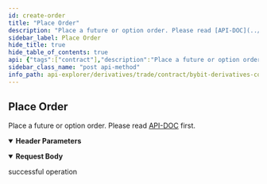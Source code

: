 ```yaml
---
id: create-order
title: "Place Order"
description: "Place a future or option order. Please read [API-DOC](../../../../v3/derivatives/rest-contract/order/place-order#) first."
sidebar_label: Place Order
hide_title: true
hide_table_of_contents: true
api: {"tags":["contract"],"description":"Place a future or option order. Please read [API-DOC](../../../../v3/derivatives/rest-contract/order/place-order#) first.","operationId":"create-order","parameters":[{"name":"apiKey","in":"header","description":"If not input, the default one will be used","required":false,"schema":{"type":"string"}},{"name":"secret","in":"header","description":"If not input, the default one will be used","required":false,"schema":{"type":"string"}}],"responses":{"200":{"description":"successful operation"}},"requestBody":{"content":{"application/json":{"schema":{"type":"object","properties":{"category":{"type":"string","description":"Product type. option is not availale for now","enum":["linear","inverse","option"],"default":"linear"},"symbol":{"type":"string","description":"Symbol name","example":"ETHUSDT"},"side":{"type":"string","enum":["Buy","Sell"],"example":"Buy"},"orderType":{"type":"string","enum":["Market","Sell"],"description":"Order type","example":"Limit"},"qty":{"type":"string","description":"Order qty","example":"1"},"price":{"type":"string","description":"ignore it if Market order","example":"1000"},"triggerPrice":{"type":"string","description":"param for StopOrder","example":null},"triggerDirection":{"type":"integer","description":"param for StopOrder. 1=rise, 2=fall","example":null},"triggerBy":{"type":"string","enum":["LastPrice","MarkPrice","IndexPrice"],"description":"param for StopOrder","example":null},"iv":{"type":"string","description":"param for option order","example":null},"timeInForce":{"type":"string","description":"Time in force","enum":["GoodTillCancel","ImmediateOrCancel","FillOrKill","PostOnly"],"example":"GoodTillCancel"},"positionIdx":{"type":"integer","enum":[0,1,2],"description":"0=one-way mode, 1=buy-hedge-mode, 2=sell-hedge-mode","example":0},"orderLinkId":{"type":"string","description":"required param for option order","example":"test-xx1"},"takeProfit":{"type":"string","description":"Take profit price","example":null},"stopLoss":{"type":"string","description":"Stop loss price","example":null},"tpTriggerBy":{"type":"string","description":"Trigger take profit price price type","enum":["LastPrice","MarkPrice","IndexPrice"],"example":null},"slTriggerBy":{"type":"string","description":"Trigger stop loss price price type","enum":["LastPrice","MarkPrice","IndexPrice"],"example":null},"reduceOnly":{"type":"boolean","description":"specify true if a close position order","enum":[true,false],"example":false},"closeOnTrigger":{"type":"string","description":"close on trigger","enum":[true,false],"example":false},"mmp":{"type":"boolean","description":"market marker protection. for option order","enum":[true,false],"example":null}},"required":["symbol","side","qty","orderType","timeInForce","positionIdx"]}}}},"method":"post","path":"/contract/v3/private/order/create","servers":[{"url":"https://api-testnet.bybit.com","description":"Testnet server"}],"jsonRequestBodyExample":{"category":"linear","symbol":"ETHUSDT","side":"Buy","orderType":"Limit","qty":"1","price":"1000","triggerPrice":null,"triggerDirection":null,"triggerBy":null,"iv":null,"timeInForce":"GoodTillCancel","positionIdx":0,"orderLinkId":"test-xx1","takeProfit":null,"stopLoss":null,"tpTriggerBy":null,"slTriggerBy":null,"reduceOnly":false,"closeOnTrigger":false,"mmp":null},"info":{"description":"Collection of derivatives - contract v3 Restul API, which covers USDT Perpetual, USDC Perpetual, Inverse Perpetual, Inverse Future and Option.\n","version":"3.0.0","title":"Bybit derivatives contract explorer"},"postman":{"name":"Place Order","description":{"content":"Place a future or option order. Please read [API-DOC](../../../../v3/derivatives/rest-contract/order/place-order#) first.","type":"text/plain"},"url":{"path":["contract","v3","private","order","create"],"host":["{{baseUrl}}"],"query":[],"variable":[]},"header":[{"disabled":false,"description":{"content":"If not input, the default one will be used","type":"text/plain"},"key":"apiKey","value":""},{"disabled":false,"description":{"content":"If not input, the default one will be used","type":"text/plain"},"key":"secret","value":""},{"key":"Content-Type","value":"application/json"}],"method":"POST","body":{"mode":"raw","raw":"\"\"","options":{"raw":{"language":"json"}}}}}
sidebar_class_name: "post api-method"
info_path: api-explorer/derivatives/trade/contract/bybit-derivatives-contract-explorer
---
```



## Place Order



Place a future or option order. Please read [API-DOC](../../../../v3/derivatives/rest-contract/order/place-order#) first.

<details style={{"marginBottom":"1rem"}} data-collapsed={false} open={true}><summary style={{}}><strong>Header Parameters</strong></summary><div><ul><ParamsItem className={"paramsItem"} param={{"name":"apiKey","in":"header","description":"If not input, the default one will be used","required":false,"schema":{"type":"string"}}}></ParamsItem><ParamsItem className={"paramsItem"} param={{"name":"secret","in":"header","description":"If not input, the default one will be used","required":false,"schema":{"type":"string"}}}></ParamsItem></ul></div></details><MimeTabs><TabItem label={"application/json"} value={"application/json-schema"}><details style={{}} data-collapsed={false} open={true}><summary style={{"textAlign":"left"}}><strong>Request Body</strong></summary><div style={{"textAlign":"left","marginLeft":"1rem"}}></div><ul style={{"marginLeft":"1rem"}}><SchemaItem collapsible={false} name={"category"} required={false} schemaDescription={"Product type. option is not availale for now"} schemaName={"string"} qualifierMessage={"**Possible values:** [`linear`, `inverse`, `option`]"} defaultValue={"linear"}></SchemaItem><SchemaItem collapsible={false} name={"symbol"} required={true} schemaDescription={"Symbol name"} schemaName={"string"} qualifierMessage={undefined} defaultValue={undefined}></SchemaItem><SchemaItem collapsible={false} name={"side"} required={true} schemaDescription={undefined} schemaName={"string"} qualifierMessage={"**Possible values:** [`Buy`, `Sell`]"} defaultValue={undefined}></SchemaItem><SchemaItem collapsible={false} name={"orderType"} required={true} schemaDescription={"Order type"} schemaName={"string"} qualifierMessage={"**Possible values:** [`Market`, `Sell`]"} defaultValue={undefined}></SchemaItem><SchemaItem collapsible={false} name={"qty"} required={true} schemaDescription={"Order qty"} schemaName={"string"} qualifierMessage={undefined} defaultValue={undefined}></SchemaItem><SchemaItem collapsible={false} name={"price"} required={false} schemaDescription={"ignore it if Market order"} schemaName={"string"} qualifierMessage={undefined} defaultValue={undefined}></SchemaItem><SchemaItem collapsible={false} name={"triggerPrice"} required={false} schemaDescription={"param for StopOrder"} schemaName={"string"} qualifierMessage={undefined} defaultValue={undefined}></SchemaItem><SchemaItem collapsible={false} name={"triggerDirection"} required={false} schemaDescription={"param for StopOrder. 1=rise, 2=fall"} schemaName={"integer"} qualifierMessage={undefined} defaultValue={undefined}></SchemaItem><SchemaItem collapsible={false} name={"triggerBy"} required={false} schemaDescription={"param for StopOrder"} schemaName={"string"} qualifierMessage={"**Possible values:** [`LastPrice`, `MarkPrice`, `IndexPrice`]"} defaultValue={undefined}></SchemaItem><SchemaItem collapsible={false} name={"iv"} required={false} schemaDescription={"param for option order"} schemaName={"string"} qualifierMessage={undefined} defaultValue={undefined}></SchemaItem><SchemaItem collapsible={false} name={"timeInForce"} required={true} schemaDescription={"Time in force"} schemaName={"string"} qualifierMessage={"**Possible values:** [`GoodTillCancel`, `ImmediateOrCancel`, `FillOrKill`, `PostOnly`]"} defaultValue={undefined}></SchemaItem><SchemaItem collapsible={false} name={"positionIdx"} required={true} schemaDescription={"0=one-way mode, 1=buy-hedge-mode, 2=sell-hedge-mode"} schemaName={"integer"} qualifierMessage={"**Possible values:** [`0`, `1`, `2`]"} defaultValue={undefined}></SchemaItem><SchemaItem collapsible={false} name={"orderLinkId"} required={false} schemaDescription={"required param for option order"} schemaName={"string"} qualifierMessage={undefined} defaultValue={undefined}></SchemaItem><SchemaItem collapsible={false} name={"takeProfit"} required={false} schemaDescription={"Take profit price"} schemaName={"string"} qualifierMessage={undefined} defaultValue={undefined}></SchemaItem><SchemaItem collapsible={false} name={"stopLoss"} required={false} schemaDescription={"Stop loss price"} schemaName={"string"} qualifierMessage={undefined} defaultValue={undefined}></SchemaItem><SchemaItem collapsible={false} name={"tpTriggerBy"} required={false} schemaDescription={"Trigger take profit price price type"} schemaName={"string"} qualifierMessage={"**Possible values:** [`LastPrice`, `MarkPrice`, `IndexPrice`]"} defaultValue={undefined}></SchemaItem><SchemaItem collapsible={false} name={"slTriggerBy"} required={false} schemaDescription={"Trigger stop loss price price type"} schemaName={"string"} qualifierMessage={"**Possible values:** [`LastPrice`, `MarkPrice`, `IndexPrice`]"} defaultValue={undefined}></SchemaItem><SchemaItem collapsible={false} name={"reduceOnly"} required={false} schemaDescription={"specify true if a close position order"} schemaName={"boolean"} qualifierMessage={"**Possible values:** [`true`, `false`]"} defaultValue={undefined}></SchemaItem><SchemaItem collapsible={false} name={"closeOnTrigger"} required={false} schemaDescription={"close on trigger"} schemaName={"string"} qualifierMessage={"**Possible values:** [`true`, `false`]"} defaultValue={undefined}></SchemaItem><SchemaItem collapsible={false} name={"mmp"} required={false} schemaDescription={"market marker protection. for option order"} schemaName={"boolean"} qualifierMessage={"**Possible values:** [`true`, `false`]"} defaultValue={undefined}></SchemaItem></ul></details></TabItem></MimeTabs><div><ApiTabs><TabItem label={"200"} value={"200"}><div>

successful operation

</div><div></div></TabItem></ApiTabs></div>
      